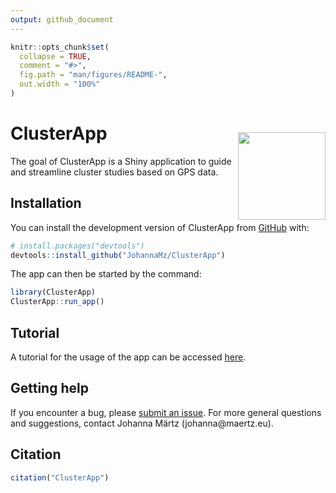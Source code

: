 ```yaml
---
output: github_document
---
```


<!-- README.md is generated from README.Rmd. Please edit that file -->


```r
knitr::opts_chunk$set(
  collapse = TRUE,
  comment = "#>",
  fig.path = "man/figures/README-",
  out.width = "100%"
)
```


# ClusterApp <img style="padding: 15px 0px 0px 0px;"  src='inst/app/www/favicon.png' align="right" height="140"/>


<!-- badges: start -->
<!-- badges: end -->

The goal of ClusterApp is a Shiny application to guide and streamline cluster studies based on GPS data.

## Installation

You can install the development version of ClusterApp from [GitHub](https://github.com/) with:

``` r
# install.packages("devtools")
devtools::install_github("JohannaMz/ClusterApp")
```

The app can then be started by the command:

``` r
library(ClusterApp)
ClusterApp::run_app()
```

## Tutorial 

A tutorial for the usage of the app can be accessed [here](ClusterApp_tutorial.pdf). 


## Getting help

If you encounter a bug, please [submit an issue](https://github.com/JohannaMz/ClusterApp/issues). For more general questions and suggestions, contact Johanna Märtz (johanna@maertz.eu).

## Citation

```r
citation("ClusterApp")
```
